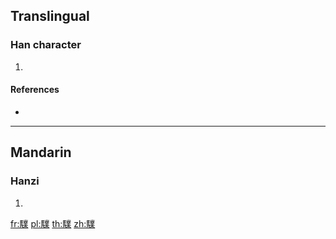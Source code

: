 {{character info/new}}
==Translingual==

===Han character===
{{Han char|rn=187|rad=馬|as=13|sn=23|four=|canj=SFTCD}}

# {{defn|Han|sort=馬13}}

====References====
* {{Han ref|kx=1446.060|dkj=45031|dj=1971.020|hdz=74579.160|uh=9A5C|ud=39516}}

----

==Mandarin==

===Hanzi===
{{cmn-hanzi|pin=[[yè]] ([[ye4]])|wg=yeh<sup>4</sup>}}

# {{defn|lang=cmn|sort=馬13}}

[[fr:驜]]
[[pl:驜]]
[[th:驜]]
[[zh:驜]]
